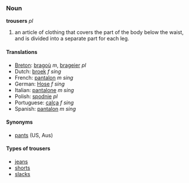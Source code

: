 === Noun ===
'''trousers''' ''pl''

#an article of clothing that covers the part of the body below the waist, and is divided into a separate part for each leg.

====Translations====
*[[Breton]]: [[bragoù]] ''m'', [[brageier]] ''pl''
*Dutch: [[broek]] ''f sing''
*French: [[pantalon]] ''m sing''
*German: [[Hose]] ''f sing''
*Italian: [[pantalone]] ''m sing''
*Polish: [[spodnie]] ''pl''
*Portuguese: [[calça]] ''f sing''
*Spanish: [[pantalon]] ''m sing''

====Synonyms====
*[[pants]] (US, Aus)

====Types of trousers====
*[[jeans]]
*[[shorts]]
*[[slacks]]